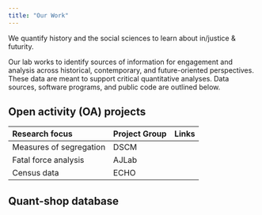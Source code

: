 ```yaml
---
title: "Our Work"
---
```


We quantify history and the social sciences to learn about in/justice & futurity.

Our lab works to identify sources of information for engagement and analysis across historical, contemporary, and future-oriented perspectives. These data are meant to support critical quantitative analyses. Data sources, software programs, and public code are outlined below.

## Open activity (OA) projects

::: column-inset
| Research focus | Project Group | Links |
|:--|:-|:-|
| Measures of segregation | DSCM | |
| Fatal force analysis | AJLab |  |
| Census data | ECHO |  |
:::

## Quant-shop database

